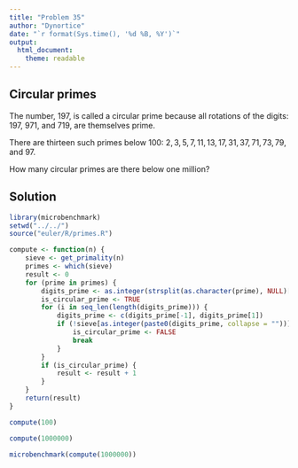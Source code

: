 ```yaml
---
title: "Problem 35"
author: "Dynortice"
date: "`r format(Sys.time(), '%d %B, %Y')`"
output:
  html_document:
    theme: readable
---
```

## Circular primes

The number, $197$, is called a circular prime because all rotations of the digits: $197$, $971$, and $719$, are themselves prime.

There are thirteen such primes below $100$: $2, 3, 5, 7, 11, 13, 17, 31, 37, 71, 73, 79$, and $97$.

How many circular primes are there below one million?

## Solution
```r
library(microbenchmark)
setwd("../../")
source("euler/R/primes.R")
```
```r
compute <- function(n) {
    sieve <- get_primality(n)
    primes <- which(sieve)
    result <- 0
    for (prime in primes) {
        digits_prime <- as.integer(strsplit(as.character(prime), NULL)[[1]])
        is_circular_prime <- TRUE
        for (i in seq_len(length(digits_prime))) {
            digits_prime <- c(digits_prime[-1], digits_prime[1])
            if (!sieve[as.integer(paste0(digits_prime, collapse = ""))]) {
                is_circular_prime <- FALSE
                break
            }
        }
        if (is_circular_prime) {
            result <- result + 1
        }
    }
    return(result)
}
```
```r
compute(100)
```
```r
compute(1000000)
```
```r
microbenchmark(compute(1000000))
```
